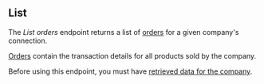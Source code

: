 ## List

The *List orders* endpoint returns a list of [orders](https://docs.codat.io/commerce-api#/schemas/Order) for a given company's connection.

[Orders](https://docs.codat.io/commerce-api#/schemas/Order) contain the transaction details for all products sold by the company.

Before using this endpoint, you must have [retrieved data for the company](https://docs.codat.io/codat-api#/operations/refresh-company-data).
    
